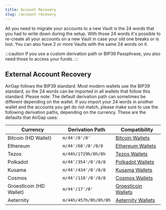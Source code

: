 ```yaml
---
title: Account Recovery
slug: /account-recovery
---
```


All you need to migrate your accounts to a new Vault is the 24 words that you had to write down during the setup. With those 24 words it's possible to re-create all your accounts on a new Vault in case your old one breaks or is lost. You can also have 2 or more Vaults with the same 24 words on it.

:::caution
If you use a custom derivation path or BIP39 Passphrase, you also need those to access your funds.
:::

## External Account Recovery

AirGap follows the BIP39 standard. Most modern wallets use the BIP39 standard, so the 24 words can be imported in all wallets that follow this standard. Please note: The default derivation path can sometimes be different depending on the wallet. If you import your 24 words in another wallet and the accounts you get do not match, please make sure to use the following derivation paths, depending on the currency. These are the defaults that AirGap uses:

| Currency                | Derivation Path       | Compatibility                                                       |
| ----------------------- | --------------------- | ------------------------------------------------------------------- |
| Bitcoin (HD Wallet)     | `m/44'/0'/0'`         | [Bitcoin Wallets](/currencies/bitcoin/wallet-compatibility)         |
| Ethereum                | `m/44'/60'/0'/0/0`    | [Ethereum Wallets](/currencies/ethereum/wallet-compatibility)       |
| Tezos                   | `m/44h/1729h/0h/0h`   | [Tezos Wallets](/currencies/tezos/wallet-compatibility)             |
| Polkadot                | `m/44'/354'/0'/0/0`   | [Polkadot Wallets](/currencies/polkadot/wallet-compatibility)       |
| Kusama                  | `m/44'/434'/0'/0/0`   | [Kusama Wallets](/currencies/kusama/wallet-compatibility)           |
| Cosmos                  | `m/44'/118'/0'/0/0`   | [Cosmos Wallets](/currencies/cosmos/wallet-compatibility)           |
| Groestlcoin (HD Wallet) | `m/44'/17'/0'`        | [Groestlcoin Wallets](/currencies/groestlcoin/wallet-compatibility) |
| Aeternity               | `m/44h/457h/0h/0h/0h` | [Aeternity Wallets](/currencies/aeternity/wallet-compatibility)     |
